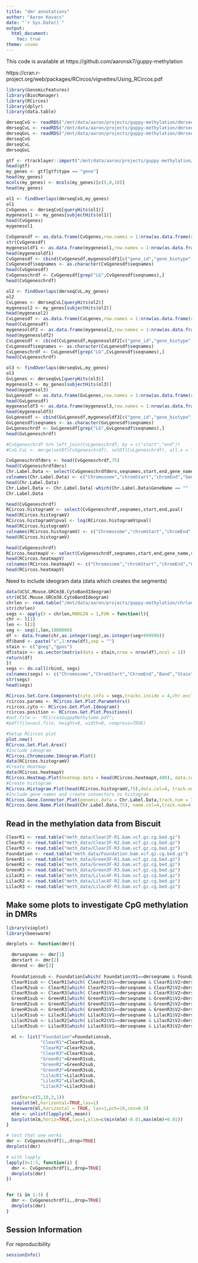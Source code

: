 ```yaml
---
title: "dmr annotations"
author: "Aaron Kovacs"
date: "`r Sys.Date()`"
output:
  html_document:
    toc: true
theme: cosmo
---
```


This code is available at https://github.com/aaronsk7/guppy-methylation

https://cran.r-project.org/web/packages/RCircos/vignettes/Using_RCircos.pdf



```r

library(GenomicFeatures)
library(BiocManager)
library(RCircos)
library(dplyr)
library(data.table)

dmrseqCvG <- readRDS("/mnt/data/aaron/projects/guppy-methylation/dmrseqrds/dmrseqCvG.rds")
dmrseqCvL <- readRDS("/mnt/data/aaron/projects/guppy-methylation/dmrseqrds/dmrseqCvL.rds")
dmrseqGvL <- readRDS("/mnt/data/aaron/projects/guppy-methylation/dmrseqrds/dmrseqGvL.rds")
dmrseqCvG
dmrseqCvL
dmrseqGvL

```


```r

gtf <- rtracklayer::import("/mnt/data/aaron/projects/guppy-methylation/Poecilia_reticulata.Guppy_female_1.0_MT.103.gtf")
head(gtf)
my_genes <- gtf[gtf$type == "gene"]
head(my_genes)
mcols(my_genes) <- mcols(my_genes)[c(5,8,18)]
head(my_genes)

```

```r

ol1 <- findOverlaps(dmrseqCvG,my_genes)
ol1
CvGgenes <- dmrseqCvG[queryHits(ol1)]
mygenesol1 <- my_genes[subjectHits(ol1)]
head(CvGgenes)
mygenesol1

CvGgenesdf <- as.data.frame(CvGgenes,row.names = 1:nrow(as.data.frame(ranges(CvGgenes))))
str(CvGgenesdf)
mygenesoldf1 <- as.data.frame(mygenesol1,row.names = 1:nrow(as.data.frame(ranges(mygenesol1))))
head(mygenesoldf1)
CvGgenesdf <- cbind(CvGgenesdf,mygenesoldf1[c("gene_id","gene_biotype","gene_name")])
CvGgenesdf$seqnames <- as.character(CvGgenesdf$seqnames)
head(CvGgenesdf)
CvGgeneschrdf <- CvGgenesdf[grep("LG",CvGgenesdf$seqnames),]
head(CvGgeneschrdf)

```


```r

ol2 <- findOverlaps(dmrseqCvL,my_genes)
ol2
CvLgenes <- dmrseqCvL[queryHits(ol2)]
mygenesol2 <- my_genes[subjectHits(ol2)]
head(mygenesol2)
CvLgenesdf <- as.data.frame(CvLgenes,row.names = 1:nrow(as.data.frame(ranges(CvLgenes))))
head(CvLgenesdf)
mygenesoldf2 <- as.data.frame(mygenesol2,row.names = 1:nrow(as.data.frame(ranges(mygenesol2))))
head(mygenesoldf2)
CvLgenesdf <- cbind(CvLgenesdf,mygenesoldf2[c("gene_id","gene_biotype","gene_name")])
CvLgenesdf$seqnames <- as.character(CvLgenesdf$seqnames)
CvLgeneschrdf <- CvLgenesdf[grep("LG",CvLgenesdf$seqnames),]
head(CvLgeneschrdf)

```


```r

ol3 <- findOverlaps(dmrseqGvL,my_genes)
ol3
GvLgenes <- dmrseqGvL[queryHits(ol3)]
mygenesol3 <- my_genes[subjectHits(ol3)]
head(mygenesol3)
GvLgenesdf <- as.data.frame(GvLgenes,row.names = 1:nrow(as.data.frame(ranges(GvLgenes))))
head(GvLgenesdf)
mygenesoldf3 <- as.data.frame(mygenesol3,row.names = 1:nrow(as.data.frame(ranges(mygenesol3))))
head(mygenesoldf3)
GvLgenesdf <- cbind(GvLgenesdf,mygenesoldf3[c("gene_id","gene_biotype","gene_name")])
GvLgenesdf$seqnames <- as.character(GvLgenesdf$seqnames)
GvLgeneschrdf <- GvLgenesdf[grep("LG",GvLgenesdf$seqnames),]
head(GvLgeneschrdf)

```

```r

#CvGgeneschrdf %>% left_join(CvLgeneschrdf, by = c("start","end"))
#CvG.CvL <- merge(setDT(CvGgeneschrdf), setDT(CvLgeneschrdf), all.x = TRUE, by = c("seqnames","start","end"))

```

```r

CvGgeneschrdfdmrs <- head(CvGgeneschrdf,75)
head(CvGgeneschrdfdmrs)
Chr.Label.Data <- select(CvGgeneschrdfdmrs,seqnames,start,end,gene_name)
colnames(Chr.Label.Data) <- c("Chromosome","chromStart","chromEnd","GeneName")
head(Chr.Label.Data)
Chr.Label.Data <- Chr.Label.Data[-which(Chr.Label.Data$GeneName == "" | is.na(Chr.Label.Data$GeneName)), ]
Chr.Label.Data

```


```r

head(CvGgeneschrdf)
RCircos.histogramV <- select(CvGgeneschrdf,seqnames,start,end,pval)
head(RCircos.histogramV)
RCircos.histogramV$pval <- log(RCircos.histogramV$pval)
head(RCircos.histogramV)
colnames(RCircos.histogramV) <- c("Chromosome","chromStart","chromEnd","Data")
head(RCircos.histogramV)

```




```r

head(CvGgeneschrdf)
RCircos.heatmapV <- select(CvGgeneschrdf,seqnames,start,end,gene_name,stat)
head(RCircos.heatmapV)
colnames(RCircos.heatmapV) <- c("Chromosome","chromStart","chromEnd","GeneName","CvG")
head(RCircos.heatmapV)

```



Need to include ideogram data (data which creates the segments)



```r

data(UCSC.Mouse.GRCm38.CytoBandIdeogram)
str(UCSC.Mouse.GRCm38.CytoBandIdeogram)
chrlen <- read.table("/mnt/data/aaron/projects/guppy-methylation/chrlen.tsv")
str(chrlen)
segs <- apply(X = chrlen,MARGIN = 1,FUN = function(l){
chr <- l[1]
len <- l[2]
seg <- seq(1,len,1000000)
df <- data.frame(chr,as.integer(seg),as.integer(seg+999999))
df$band <- paste("x",1:nrow(df),sep = "")
stain <- c("gneg","gpos")
df$stain <- as.vector(matrix(data = stain,nrow = nrow(df),ncol = 1))
return(df)
})
segs <- do.call(rbind, segs)
colnames(segs) <- c("Chromosome","ChromStart","ChromEnd","Band","Stain")
str(segs)
head(segs)

```

```r

RCircos.Set.Core.Components(cyto.info = segs,tracks.inside = 4,chr.exclude = NULL,tracks.outside = 0)
rcircos.params <- RCircos.Get.Plot.Parameters()
rcircos.cyto <- RCircos.Get.Plot.Ideogram()
rcircos.position <- RCircos.Get.Plot.Positions()
#out.file <- "RCircosGuppyMethylome.pdf";
#pdf(file=out.file, height=8, width=8, compress=TRUE)

```



```r

#Setup RCircos plot
plot.new()
RCircos.Set.Plot.Area()
#Include ideogram
RCircos.Chromosome.Ideogram.Plot()
data(RCircos.histogramV)
#Create Heatmap
data(RCircos.heatmapV)
RCircos.Heatmap.Plot(heatmap.data = head(RCircos.heatmapV,400), data.col = 5,track.num = 1,side = "in")
#Create histogram
RCircos.Histogram.Plot(head(RCircos.histogramV,75),data.col=4, track.num=2, side="in")
#Include gene names and create connectors to histogram
RCircos.Gene.Connector.Plot(genomic.data = Chr.Label.Data,track.num = 3, side = "in")
RCircos.Gene.Name.Plot(head(Chr.Label.Data,75), name.col=4,track.num=4, side="in")

```

## Read in the methylation data from Biscuit

```r

ClearR1 <- read.table("meth_data/Clear2F-R1.bam.vcf.gz.cg.bed.gz")
ClearR2 <- read.table("meth_data/Clear2F-R2.bam.vcf.gz.cg.bed.gz")
ClearR3 <- read.table("meth_data/Clear2F-R3.bam.vcf.gz.cg.bed.gz")
Foundation <- read.table("meth_data/Foundation.bam.vcf.gz.cg.bed.gz")
GreenR1 <- read.table("meth_data/Green3F-R1.bam.vcf.gz.cg.bed.gz")
GreenR2 <- read.table("meth_data/Green3F-R2.bam.vcf.gz.cg.bed.gz")
GreenR3 <- read.table("meth_data/Green3F-R3.bam.vcf.gz.cg.bed.gz")
LilacR1 <- read.table("meth_data/Lilac4F-R1.bam.vcf.gz.cg.bed.gz")
LilacR2 <- read.table("meth_data/Lilac4F-R2.bam.vcf.gz.cg.bed.gz")
LilacR3 <- read.table("meth_data/Lilac4F-R3.bam.vcf.gz.cg.bed.gz")

```

## Make some plots to investigate CpG methylation in DMRs

```r

library(vioplot)
library(beeswarm)

dmrplots <- function(dmr){

  dmrseqname <- dmr[1]
  dmrstart <- dmr[2]
  dmrend <- dmr[3]
  
  Foundationsub <- Foundation[which( Foundation$V1==dmrseqname & Foundation$V2>dmrstart & Foundation$V3<dmrend ),4]
  ClearR1sub <- ClearR1[which( ClearR1$V1==dmrseqname & ClearR1$V2>dmrstart & ClearR1$V3<dmrend ),4]
  ClearR2sub <- ClearR2[which( ClearR2$V1==dmrseqname & ClearR2$V2>dmrstart & ClearR2$V3<dmrend ),4]
  ClearR3sub <- ClearR3[which( ClearR3$V1==dmrseqname & ClearR3$V2>dmrstart & ClearR3$V3<dmrend ),4]
  GreenR1sub <- GreenR1[which( GreenR1$V1==dmrseqname & GreenR1$V2>dmrstart & GreenR1$V3<dmrend ),4]
  GreenR2sub <- GreenR2[which( GreenR2$V1==dmrseqname & GreenR2$V2>dmrstart & GreenR2$V3<dmrend ),4]
  GreenR3sub <- GreenR3[which( GreenR3$V1==dmrseqname & GreenR3$V2>dmrstart & GreenR3$V3<dmrend ),4]
  LilacR1sub <- LilacR1[which( LilacR1$V1==dmrseqname & LilacR1$V2>dmrstart & LilacR1$V3<dmrend ),4]
  LilacR2sub <- LilacR2[which( LilacR2$V1==dmrseqname & LilacR2$V2>dmrstart & LilacR2$V3<dmrend ),4]
  LilacR3sub <- LilacR3[which( LilacR3$V1==dmrseqname & LilacR3$V2>dmrstart & LilacR3$V3<dmrend ),4]
  
  ml <- list("Foundation"=Foundationsub,
             "ClearR1"=ClearR1sub,
             "ClearR2"=ClearR2sub,
             "ClearR3"=ClearR3sub,
             "GreenR1"=GreenR1sub,
             "GreenR2"=GreenR2sub,
             "GreenR3"=GreenR3sub,
             "LilacR1"=LilacR1sub,
             "LilacR2"=LilacR2sub,
             "LilacR3"=LilacR3sub)
 
  par(mar=c(5,10,3,1))
  vioplot(ml,horizontal=TRUE,las=1)
  beeswarm(ml,horizontal = TRUE, las=1,pch=19,cex=0.5)
  mlm <- unlist(lapply(ml,mean))
  barplot(mlm,horiz=TRUE,las=1,xlim=c(min(mlm)-0.01,max(mlm)+0.01))
}

# test that one works
dmr <- CvGgeneschrdf[1,,drop=TRUE]
dmrplots(dmr)

# with lapply
lapply(X=1:3, function(i) {
  dmr <- CvGgeneschrdf[i,,drop=TRUE]
  dmrplots(dmr)
})


for (i in 1:3) {
  dmr <- CvGgeneschrdf[i,,drop=TRUE]
  dmrplots(dmr)
}

```

## Session Information

For reproducibility

```r

sessionInfo()

```
